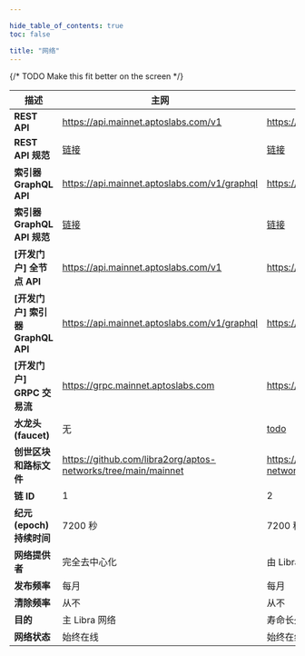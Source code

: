 ```yaml
---

hide_table_of_contents: true
toc: false

title: "网络"
---
```


{/* TODO Make this fit better on the screen */}

| 描述                         | 主网                                                                                                             | 测试网                                                                                                            | 开发网                                                                                                           |
| -------------------------- | -------------------------------------------------------------------------------------------------------------- | -------------------------------------------------------------------------------------------------------------- | ------------------------------------------------------------------------------------------------------------- |
| **REST API**               | https://api.mainnet.aptoslabs.com/v1                                                                           | https://api.testnet.aptoslabs.com/v1                                                                           | https://api.devnet.aptoslabs.com/v1                                                                           |
| **REST API 规范**            | <a href="https://api.mainnet.aptoslabs.com/v1/spec#/">链接</a>                                                   | <a href="https://api.testnet.aptoslabs.com/v1/spec#/">链接</a>                                                   | <a href="https://api.devnet.aptoslabs.com/v1/spec#/">链接</a>                                                   |
| **索引器 GraphQL API**        | https://api.mainnet.aptoslabs.com/v1/graphql                                                                   | https://api.testnet.aptoslabs.com/v1/graphql                                                                   | https://api.devnet.aptoslabs.com/v1/graphql                                                                   |
| **索引器 GraphQL API 规范**     | <a href="https://cloud.hasura.io/public/graphiql?endpoint=https://api.mainnet.aptoslabs.com/v1/graphql">链接</a> | <a href="https://cloud.hasura.io/public/graphiql?endpoint=https://api.testnet.aptoslabs.com/v1/graphql">链接</a> | <a href="https://cloud.hasura.io/public/graphiql?endpoint=https://api.devnet.aptoslabs.com/v1/graphql">链接</a> |
| **\[开发门户] 全节点 API**         | https://api.mainnet.aptoslabs.com/v1                                                                           | https://api.testnet.aptoslabs.com/v1                                                                           | https://api.devnet.aptoslabs.com/v1                                                                           |
| **\[开发门户] 索引器 GraphQL API** | https://api.mainnet.aptoslabs.com/v1/graphql                                                                   | https://api.testnet.aptoslabs.com/v1/graphql                                                                   | https://api.devnet.aptoslabs.com/v1/graphql                                                                   |
| **\[开发门户] GRPC 交易流**        | https://grpc.mainnet.aptoslabs.com                                                                             | https://grpc.testnet.aptoslabs.com                                                                             | https://grpc.devnet.aptoslabs.com                                                                             |
| **水龙头(faucet)**            | 无                                                                                                              | [todo](/zh/network/faucet)                                                                                     | https://faucet.devnet.aptoslabs.com/                                                                          |
| **创世区块和路标文件**              | https://github.com/libra2org/aptos-networks/tree/main/mainnet                                                 | https://github.com/libra2org/aptos-networks/tree/main/testnet                                                 | https://github.com/libra2org/aptos-networks/tree/main/devnet                                                 |
| **链 ID**                   | 1                                                                                                              | 2                                                                                                              | [在 Libra Explorer 页面的**右上角选择 Devnet**](https://explorer.aptoslabs.com/?network=Devnet)                        |
| **纪元(epoch)持续时间**          | 7200 秒                                                                                                         | 7200 秒                                                                                                         | 7200 秒                                                                                                        |
| **网络提供者**                  | 完全去中心化                                                                                                         | 由 Libra Labs 代表 Libra 基金会管理                                                                                    | 由 Libra Labs 代表 Libra 基金会管理                                                                                   |
| **发布频率**                   | 每月                                                                                                             | 每月                                                                                                             | 每周                                                                                                            |
| **清除频率**                   | 从不                                                                                                             | 从不                                                                                                             | 在更新时                                                                                                          |
| **目的**                     | 主 Libra 网络                                                                                                     | 寿命长久,用于长期测试的网络.                                                                                                | 处于技术前沿,并用于探索性研究.                                                                                              |
| **网络状态**                   | 始终在线                                                                                                           | 始终在线                                                                                                           | 几乎始终在线,在更新期间会有短暂中断.                                                                                           |
